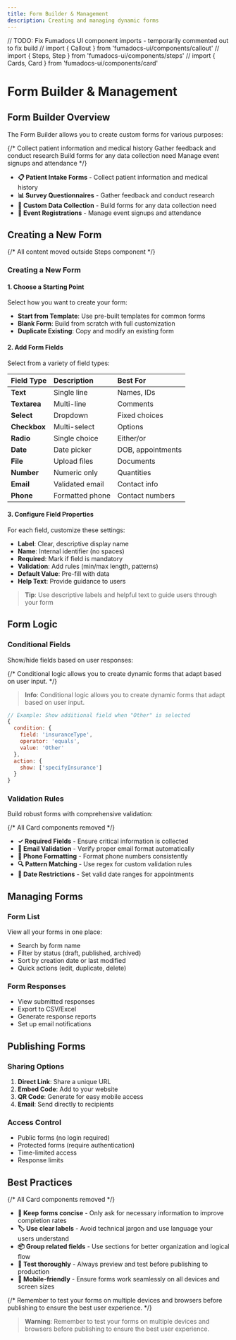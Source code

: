 ```yaml
---
title: Form Builder & Management
description: Creating and managing dynamic forms
---
```


// TODO: Fix Fumadocs UI component imports - temporarily commented out to fix build
// import { Callout } from 'fumadocs-ui/components/callout'
// import { Steps, Step } from 'fumadocs-ui/components/steps'
// import { Cards, Card } from 'fumadocs-ui/components/card'

# Form Builder & Management

## Form Builder Overview

The Form Builder allows you to create custom forms for various purposes:

{/* <Cards>
  <Card title="📋 Patient Intake Forms">
    Collect patient information and medical history
  </Card>
  <Card title="📊 Survey Questionnaires">
    Gather feedback and conduct research
  </Card>
  <Card title="📝 Custom Data Collection">
    Build forms for any data collection need
  </Card>
  <Card title="🎫 Event Registrations">
    Manage event signups and attendance
  </Card>
</Cards> */}
- **📋 Patient Intake Forms** - Collect patient information and medical history
- **📊 Survey Questionnaires** - Gather feedback and conduct research
- **📝 Custom Data Collection** - Build forms for any data collection need
- **🎫 Event Registrations** - Manage event signups and attendance

## Creating a New Form

{/* <Steps>
  All content moved outside Steps component
</Steps> */}
### Creating a New Form

#### 1. Choose a Starting Point

Select how you want to create your form:

- **Start from Template**: Use pre-built templates for common forms
- **Blank Form**: Build from scratch with full customization
- **Duplicate Existing**: Copy and modify an existing form

#### 2. Add Form Fields

Select from a variety of field types:

| Field Type | Description | Best For |
|:-----------|:------------|:---------|
| **Text** | Single line | Names, IDs |
| **Textarea** | Multi-line | Comments |
| **Select** | Dropdown | Fixed choices |
| **Checkbox** | Multi-select | Options |
| **Radio** | Single choice | Either/or |
| **Date** | Date picker | DOB, appointments |
| **File** | Upload files | Documents |
| **Number** | Numeric only | Quantities |
| **Email** | Validated email | Contact info |
| **Phone** | Formatted phone | Contact numbers |

#### 3. Configure Field Properties

For each field, customize these settings:

- **Label**: Clear, descriptive display name
- **Name**: Internal identifier (no spaces)
- **Required**: Mark if field is mandatory
- **Validation**: Add rules (min/max length, patterns)
- **Default Value**: Pre-fill with data
- **Help Text**: Provide guidance to users

> **Tip**: Use descriptive labels and helpful text to guide users through your form

## Form Logic

### Conditional Fields

Show/hide fields based on user responses:

{/* <Callout type="info">
  Conditional logic allows you to create dynamic forms that adapt based on user input.
</Callout> */}
> **Info**: Conditional logic allows you to create dynamic forms that adapt based on user input.

```javascript
// Example: Show additional field when "Other" is selected
{
  condition: {
    field: 'insuranceType',
    operator: 'equals',
    value: 'Other'
  },
  action: {
    show: ['specifyInsurance']
  }
}
```

### Validation Rules

Build robust forms with comprehensive validation:

{/* <Cards>
  All Card components removed
</Cards> */}
- **✓ Required Fields** - Ensure critical information is collected
- **📧 Email Validation** - Verify proper email format automatically
- **📱 Phone Formatting** - Format phone numbers consistently
- **🔍 Pattern Matching** - Use regex for custom validation rules
- **📅 Date Restrictions** - Set valid date ranges for appointments

## Managing Forms

### Form List

View all your forms in one place:

- Search by form name
- Filter by status (draft, published, archived)
- Sort by creation date or last modified
- Quick actions (edit, duplicate, delete)

### Form Responses

- View submitted responses
- Export to CSV/Excel
- Generate response reports
- Set up email notifications

## Publishing Forms

### Sharing Options

1. **Direct Link**: Share a unique URL
2. **Embed Code**: Add to your website
3. **QR Code**: Generate for easy mobile access
4. **Email**: Send directly to recipients

### Access Control

- Public forms (no login required)
- Protected forms (require authentication)
- Time-limited access
- Response limits

## Best Practices

{/* <Cards>
  All Card components removed
</Cards> */}
- **📏 Keep forms concise** - Only ask for necessary information to improve completion rates
- **🏷️ Use clear labels** - Avoid technical jargon and use language your users understand
- **📦 Group related fields** - Use sections for better organization and logical flow
- **🧪 Test thoroughly** - Always preview and test before publishing to production
- **📱 Mobile-friendly** - Ensure forms work seamlessly on all devices and screen sizes

{/* <Callout type="warning">
  Remember to test your forms on multiple devices and browsers before publishing to ensure the best user experience.
</Callout> */}

> **Warning**: Remember to test your forms on multiple devices and browsers before publishing to ensure the best user experience.
